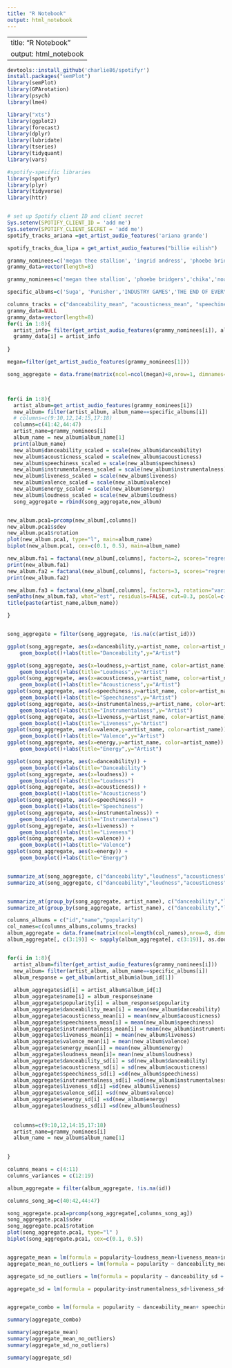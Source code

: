 ```yaml
---
title: "R Notebook"
output: html_notebook
---
```

---
title: "R Notebook"
output: html_notebook
---

```r
devtools::install_github('charlie86/spotifyr')
install.packages("semPlot")
library(semPlot) 
library(GPArotation)
library(psych)
library(lme4)

```


```r

library("xts")
library(ggplot2)
library(forecast)
library(dplyr)
library(lubridate)
library(tseries)
library(tidyquant)
library(vars)
```


```r
#spotify-specific libraries
library(spotifyr)
library(plyr)
library(tidyverse)
library(httr)


# set up Spotify client ID and client secret
Sys.setenv(SPOTIFY_CLIENT_ID = 'add me')
Sys.setenv(SPOTIFY_CLIENT_SECRET = 'add me')
spotify_tracks_ariana =get_artist_audio_features('ariana grande') 

spotify_tracks_dua_lipa = get_artist_audio_features("billie eilish")

grammy_nominees=c('megan thee stallion', 'ingrid andress', 'phoebe bridgers','chika','noah cyrus', 'd smoke', 'doja cat', 'kaytranada')
grammy_data=vector(length=8)

```


```r

grammy_nominees=c('megan thee stallion', 'phoebe bridgers','chika','noah cyrus', 'd smoke', 'doja cat', 'kaytranada', 'ingrid andress')

specific_albums=c('Suga', 'Punisher','INDUSTRY GAMES','THE END OF EVERYTHING','Black Habits','Hot Pink','BUBBA', 'Lady Like')

columns_tracks = c("danceability_mean", "acousticness_mean", "speechiness_mean", "instrumentalness_mean", "liveness_mean", "valence_mean", "energy_mean", "loudness_mean", "danceability_sd", "acousticness_sd", "speechiness_sd", "instrumentalness_sd", "liveness_sd", "valence_sd","energy_sd", "loudness_sd")
grammy_data=NULL
grammy_data=vector(length=8)
for(i in 1:8){
  artist_info= filter(get_artist_audio_features(grammy_nominees[i]), album_name==specific_albums[i])
  grammy_data[i] = artist_info
  
}
```

```r

megan=filter(get_artist_audio_features(grammy_nominees[1]))

song_aggregate = data.frame(matrix(ncol=ncol(megan)+8,nrow=1, dimnames=list(NULL,c(colnames(megan),c("danceability_scaled", "acousticness_scaled", "speechiness_scaled", "instrumentalness_scaled", "liveness_scaled", "valence_scaled", "energy_scaled", "loudness_scaled")))))



for(i in 1:8){
  artist_album=get_artist_audio_features(grammy_nominees[i])
  new_album= filter(artist_album, album_name==specific_albums[i])
  # columns=c(9:10,12,14:15,17:18)
  columns=c(41:42,44:47)
  artist_name=grammy_nominees[i]
  album_name = new_album$album_name[1]
  print(album_name)
  new_album$danceability_scaled = scale(new_album$danceability)
  new_album$acousticness_scaled = scale(new_album$acousticness)
  new_album$speechiness_scaled = scale(new_album$speechiness)
  new_album$instrumentalness_scaled = scale(new_album$instrumentalness)
  new_album$liveness_scaled = scale(new_album$liveness)
  new_album$valence_scaled = scale(new_album$valence)
  new_album$energy_scaled = scale(new_album$energy)
  new_album$loudness_scaled = scale(new_album$loudness)  
  song_aggregate = rbind(song_aggregate,new_album)


new_album.pca1=prcomp(new_album[,columns])
new_album.pca1$sdev
new_album.pca1$rotation
plot(new_album.pca1, type="l", main=album_name)
biplot(new_album.pca1, cex=c(0.1, 0.5), main=album_name)

new_album.fa1 = factanal(new_album[,columns], factors=2, scores="regression")
print(new_album.fa1)
new_album.fa2 = factanal(new_album[,columns], factors=3, scores="regression")
print(new_album.fa2)

new_album.fa3 = factanal(new_album[,columns], factors=3, rotation="varimax", scores="regression")
semPaths(new_album.fa3, what="est", residuals=FALSE, cut=0.3, posCol=c("white", "blue"), negCol=c("white", "red"), edge.label.cex=1.0, nCharNodes=7)
title(paste(artist_name,album_name))

}


song_aggregate = filter(song_aggregate, !is.na(c(artist_id)))

ggplot(song_aggregate, aes(x=danceability,y=artist_name, color=artist_name)) + 
    geom_boxplot()+labs(title="Danceability",y="Artist")

ggplot(song_aggregate, aes(x=loudness,y=artist_name, color=artist_name)) + 
    geom_boxplot()+labs(title="Loudness",y="Artist")
ggplot(song_aggregate, aes(x=acousticness,y=artist_name, color=artist_name)) + 
    geom_boxplot()+labs(title="Acousticness",y="Artist")
ggplot(song_aggregate, aes(x=speechiness,y=artist_name, color=artist_name)) + 
    geom_boxplot()+labs(title="Speechiness",y="Artist")
ggplot(song_aggregate, aes(x=instrumentalness,y=artist_name, color=artist_name)) + 
    geom_boxplot()+labs(title="Instrumentalness",y="Artist")
ggplot(song_aggregate, aes(x=liveness,y=artist_name, color=artist_name)) + 
    geom_boxplot()+labs(title="Liveness",y="Artist")
ggplot(song_aggregate, aes(x=valence,y=artist_name, color=artist_name)) + 
    geom_boxplot()+labs(title="Valence",y="Artist")
ggplot(song_aggregate, aes(x=energy,y=artist_name, color=artist_name)) + 
    geom_boxplot()+labs(title="Energy",y="Artist")

ggplot(song_aggregate, aes(x=danceability)) + 
    geom_boxplot()+labs(title="Danceability")
ggplot(song_aggregate, aes(x=loudness)) + 
    geom_boxplot()+labs(title="Loudness")
ggplot(song_aggregate, aes(x=acousticness)) + 
    geom_boxplot()+labs(title="Acousticness")
ggplot(song_aggregate, aes(x=speechiness)) + 
    geom_boxplot()+labs(title="Speechiness")
ggplot(song_aggregate, aes(x=instrumentalness)) + 
    geom_boxplot()+labs(title="Instrumentalness")
ggplot(song_aggregate, aes(x=liveness)) + 
    geom_boxplot()+labs(title="Liveness")
ggplot(song_aggregate, aes(x=valence)) + 
    geom_boxplot()+labs(title="Valence")
ggplot(song_aggregate, aes(x=energy)) + 
    geom_boxplot()+labs(title="Energy")


summarize_at(song_aggregate, c("danceability","loudness","acousticness","speechiness","instrumentalness","liveness","valence","energy"), mean,na.rm = TRUE)
summarize_at(song_aggregate, c("danceability","loudness","acousticness","speechiness","instrumentalness","liveness","valence","energy"), sd,na.rm = TRUE)


summarize_at(group_by(song_aggregate, artist_name), c("danceability","loudness","acousticness","speechiness","instrumentalness","liveness","valence","energy"), mean,na.rm = TRUE)
summarize_at(group_by(song_aggregate, artist_name), c("danceability","loudness","acousticness","speechiness","instrumentalness","liveness","valence","energy"), sd,na.rm = TRUE)

```


```r



columns_albums = c("id","name","popularity")
col_names=c(columns_albums,columns_tracks)
album_aggregate = data.frame(matrix(ncol=length(col_names),nrow=8, dimnames=list(NULL,col_names)))
album_aggregate[, c(3:19)] <- sapply(album_aggregate[, c(3:19)], as.double)


for(i in 1:8){
  artist_album=filter(get_artist_audio_features(grammy_nominees[i]))
  new_album= filter(artist_album, album_name==specific_albums[i])
  album_response = get_album(artist_album$album_id[1])
  
  album_aggregate$id[i] = artist_album$album_id[1]
  album_aggregate$name[i] = album_response$name
  album_aggregate$popularity[i] = album_response$popularity
  album_aggregate$danceability_mean[i] = mean(new_album$danceability)
  album_aggregate$acousticness_mean[i] = mean(new_album$acousticness)
  album_aggregate$speechiness_mean[i] = mean(new_album$speechiness)
  album_aggregate$instrumentalness_mean[i] = mean(new_album$instrumentalness)
  album_aggregate$liveness_mean[i] = mean(new_album$liveness)
  album_aggregate$valence_mean[i] = mean(new_album$valence)
  album_aggregate$energy_mean[i] = mean(new_album$energy)
  album_aggregate$loudness_mean[i]= mean(new_album$loudness)
  album_aggregate$danceability_sd[i] = sd(new_album$danceability)
  album_aggregate$acousticness_sd[i] = sd(new_album$acousticness)
  album_aggregate$speechiness_sd[i] =sd(new_album$speechiness)
  album_aggregate$instrumentalness_sd[i] =sd(new_album$instrumentalness)
  album_aggregate$liveness_sd[i] =sd(new_album$liveness)
  album_aggregate$valence_sd[i] =sd(new_album$valence)
  album_aggregate$energy_sd[i] =sd(new_album$energy)
  album_aggregate$loudness_sd[i] =sd(new_album$loudness)
  
  
  columns=c(9:10,12,14:15,17:18)
  artist_name=grammy_nominees[i]
  album_name = new_album$album_name[1]
  

}

columns_means = c(4:11)
columns_variances = c(12:19)

album_aggregate = filter(album_aggregate, !is.na(id))

columns_song_ag=c(40:42,44:47)

song_aggregate.pca1=prcomp(song_aggregate[,columns_song_ag])
song_aggregate.pca1$sdev
song_aggregate.pca1$rotation
plot(song_aggregate.pca1, type="l" )
biplot(song_aggregate.pca1, cex=c(0.1, 0.5))


aggregate_mean = lm(formula = popularity~loudness_mean+liveness_mean+instrumentalness_mean+energy_mean,data=album_aggregate)
aggregate_mean_no_outliers = lm(formula = popularity ~ danceability_mean + acousticness_mean + speechiness_mean + valence_mean + loudness_mean, data=album_aggregate)

aggregate_sd_no_outliers = lm(formula = popularity ~ danceability_sd + acousticness_sd + speechiness_sd + valence_sd + loudness_sd, data=album_aggregate)

aggregate_sd = lm(formula = popularity~instrumentalness_sd+liveness_sd+loudness_sd+energy_sd,data=album_aggregate)


aggregate_combo = lm(formula = popularity ~ danceability_mean+ speechiness_mean+ liveness_mean, data=album_aggregate)

summary(aggregate_combo)

summary(aggregate_mean)
summary(aggregate_mean_no_outliers)
summary(aggregate_sd_no_outliers)

summary(aggregate_sd)

```

